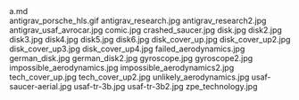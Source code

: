     
<div className="w-full md:max-w-[80rem] float-right italic">
	<MD_a_md />
	a.md
</div>
<PopImage className="sm:float-right clear-right m-auto sm:m-1 sm:ml-4" src={GIF_antigrav_porsche_hls_gif} alt="antigrav_porsche_hls.gif">
	antigrav_porsche_hls.gif
</PopImage>
<PopImage className="sm:float-left clear-left m-auto sm:m-1 sm:mr-4" src={JPG_antigrav_research_jpg} alt="antigrav_research.jpg">
	antigrav_research.jpg
</PopImage>
<PopImage className="sm:float-right clear-right m-auto sm:m-1 sm:ml-4" src={JPG_antigrav_research2_jpg} alt="antigrav_research2.jpg">
	antigrav_research2.jpg
</PopImage>
<PopImage className="sm:float-left clear-left m-auto sm:m-1 sm:mr-4" src={JPG_antigrav_usaf_avrocar_jpg} alt="antigrav_usaf_avrocar.jpg">
	antigrav_usaf_avrocar.jpg
</PopImage>
<PopImage className="sm:float-right clear-right m-auto sm:m-1 sm:ml-4" src={JPG_comic_jpg} alt="comic.jpg">
	comic.jpg
</PopImage>
<PopImage className="sm:float-left clear-left m-auto sm:m-1 sm:mr-4" src={JPG_crashed_saucer_jpg} alt="crashed_saucer.jpg">
	crashed_saucer.jpg
</PopImage>
<PopImage className="sm:float-right clear-right m-auto sm:m-1 sm:ml-4" src={JPG_disk_jpg} alt="disk.jpg">
	disk.jpg
</PopImage>
<PopImage className="sm:float-left clear-left m-auto sm:m-1 sm:mr-4" src={JPG_disk2_jpg} alt="disk2.jpg">
	disk2.jpg
</PopImage>
<PopImage className="sm:float-right clear-right m-auto sm:m-1 sm:ml-4" src={JPG_disk3_jpg} alt="disk3.jpg">
	disk3.jpg
</PopImage>
<PopImage className="sm:float-left clear-left m-auto sm:m-1 sm:mr-4" src={JPG_disk4_jpg} alt="disk4.jpg">
	disk4.jpg
</PopImage>
<PopImage className="sm:float-right clear-right m-auto sm:m-1 sm:ml-4" src={JPG_disk5_jpg} alt="disk5.jpg">
	disk5.jpg
</PopImage>
<PopImage className="sm:float-left clear-left m-auto sm:m-1 sm:mr-4" src={JPG_disk6_jpg} alt="disk6.jpg">
	disk6.jpg
</PopImage>
<PopImage className="sm:float-right clear-right m-auto sm:m-1 sm:ml-4" src={JPG_disk_cover_up_jpg} alt="disk_cover_up.jpg">
	disk_cover_up.jpg
</PopImage>
<PopImage className="sm:float-left clear-left m-auto sm:m-1 sm:mr-4" src={JPG_disk_cover_up2_jpg} alt="disk_cover_up2.jpg">
	disk_cover_up2.jpg
</PopImage>
<PopImage className="sm:float-right clear-right m-auto sm:m-1 sm:ml-4" src={JPG_disk_cover_up3_jpg} alt="disk_cover_up3.jpg">
	disk_cover_up3.jpg
</PopImage>
<PopImage className="sm:float-left clear-left m-auto sm:m-1 sm:mr-4" src={JPG_disk_cover_up4_jpg} alt="disk_cover_up4.jpg">
	disk_cover_up4.jpg
</PopImage>
<PopImage className="sm:float-right clear-right m-auto sm:m-1 sm:ml-4" src={JPG_failed_aerodynamics_jpg} alt="failed_aerodynamics.jpg">
	failed_aerodynamics.jpg
</PopImage>
<PopImage className="sm:float-left clear-left m-auto sm:m-1 sm:mr-4" src={JPG_german_disk_jpg} alt="german_disk.jpg">
	german_disk.jpg
</PopImage>
<PopImage className="sm:float-right clear-right m-auto sm:m-1 sm:ml-4" src={JPG_german_disk2_jpg} alt="german_disk2.jpg">
	german_disk2.jpg
</PopImage>
<PopImage className="sm:float-left clear-left m-auto sm:m-1 sm:mr-4" src={JPG_gyroscope_jpg} alt="gyroscope.jpg">
	gyroscope.jpg
</PopImage>
<PopImage className="sm:float-right clear-right m-auto sm:m-1 sm:ml-4" src={JPG_gyroscope2_jpg} alt="gyroscope2.jpg">
	gyroscope2.jpg
</PopImage>
<PopImage className="sm:float-left clear-left m-auto sm:m-1 sm:mr-4" src={JPG_impossible_aerodynamics_jpg} alt="impossible_aerodynamics.jpg">
	impossible_aerodynamics.jpg
</PopImage>
<PopImage className="sm:float-right clear-right m-auto sm:m-1 sm:ml-4" src={JPG_impossible_aerodynamics2_jpg} alt="impossible_aerodynamics2.jpg">
	impossible_aerodynamics2.jpg
</PopImage>
<PopImage className="sm:float-left clear-left m-auto sm:m-1 sm:mr-4" src={JPG_tech_cover_up_jpg} alt="tech_cover_up.jpg">
	tech_cover_up.jpg
</PopImage>
<PopImage className="sm:float-right clear-right m-auto sm:m-1 sm:ml-4" src={JPG_tech_cover_up2_jpg} alt="tech_cover_up2.jpg">
	tech_cover_up2.jpg
</PopImage>
<PopImage className="sm:float-left clear-left m-auto sm:m-1 sm:mr-4" src={JPG_unlikely_aerodynamics_jpg} alt="unlikely_aerodynamics.jpg">
	unlikely_aerodynamics.jpg
</PopImage>
<PopImage className="sm:float-right clear-right m-auto sm:m-1 sm:ml-4" src={JPG_usaf_saucer_aerial_jpg} alt="usaf-saucer-aerial.jpg">
	usaf-saucer-aerial.jpg
</PopImage>
<PopImage className="sm:float-left clear-left m-auto sm:m-1 sm:mr-4" src={JPG_usaf_tr_3b_jpg} alt="usaf-tr-3b.jpg">
	usaf-tr-3b.jpg
</PopImage>
<PopImage className="sm:float-right clear-right m-auto sm:m-1 sm:ml-4" src={JPG_usaf_tr_3b2_jpg} alt="usaf-tr-3b2.jpg">
	usaf-tr-3b2.jpg
</PopImage>
<PopImage className="sm:float-left clear-left m-auto sm:m-1 sm:mr-4" src={JPG_zpe_technology_jpg} alt="zpe_technology.jpg">
	zpe_technology.jpg
</PopImage>
